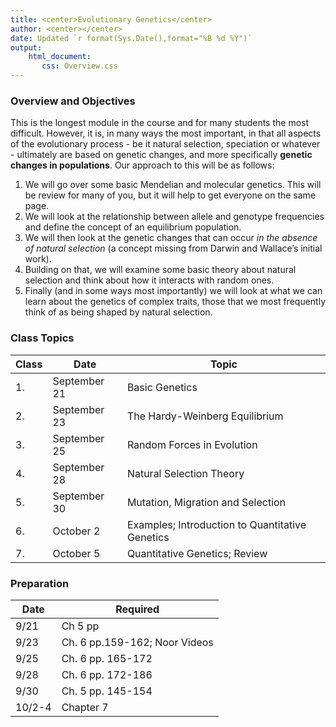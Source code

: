 ```yaml
---
title: <center>Evolutionary Genetics</center>
author: <center></center>
date: Updated `r format(Sys.Date(),format="%B %d %Y")`
output: 
    html_document:
       css: Overview.css
---
```

### Overview and Objectives

This is the longest module in the course and for many students the most difficult.  However, it is, in many ways the most important, in that all aspects of the evolutionary process - be it natural selection, speciation or whatever - ultimately are based on genetic changes, and more specifically **genetic changes in populations**.  Our approach to this will be as follows:

1.  We will go over some basic Mendelian and molecular genetics.  This will be review for many of you, but it will help to get everyone on the same page.
2.  We will look at the relationship between allele and genotype frequencies and define the concept of an equilibrium population.
3.  We will then look at the genetic changes that can occur *in the absence of natural selection* (a concept missing from Darwin and Wallace's initial work).
4.  Building on that, we will examine some basic theory about natural selection and think about how it interacts with random ones.
5.  Finally (and in some ways most importantly) we will look at what we can learn about the genetics of complex traits, those that we most frequently think of as being shaped by natural selection.

### Class Topics

Class|Date|Topic
---|---|---
1.|September 21|Basic Genetics
2.|September 23|The Hardy-Weinberg Equilibrium
3.|September 25|Random Forces in Evolution
4.|September 28|Natural Selection Theory
5.|September 30|Mutation, Migration and Selection
6.|October 2|Examples; Introduction to Quantitative Genetics
7.|October 5|Quantitative Genetics; Review

### Preparation

Date|Required
---|---
9/21|Ch  5 pp
9/23|Ch. 6 pp.159-162; Noor Videos
9/25|Ch. 6 pp. 165-172
9/28|Ch. 6 pp. 172-186
9/30|Ch. 5 pp. 145-154
10/2-4|Chapter 7
